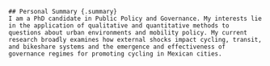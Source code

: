 ```block
## Personal Summary {.summary}
I am a PhD candidate in Public Policy and Governance. My interests lie in the application of qualitative and quantitative methods to questions about urban environments and mobility policy. My current research broadly examines how external shocks impact cycling, transit, and bikeshare systems and the emergence and effectiveness of governance regimes for promoting cycling in Mexican cities.
```